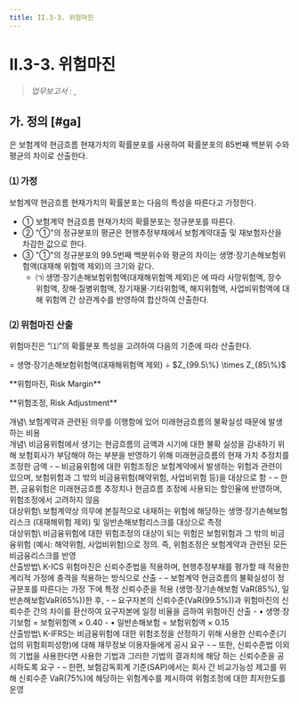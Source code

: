 ```yaml
---
title: II.3-3. 위험마진
---
```

# II.3-3. 위험마진

> _업무보고서 :_ <OverlayDemo id ="AI701"/> , <OverlayDemo id ="AI720"/>

## 가. 정의 [#ga]
<OverlayDemo id="위험마진" />은 보험계약 현금흐름 현재가치의 확률분포를 사용하여 확률분포의 85번째 백분위 수와 평균의 차이로 산출한다.

### ⑴ 가정
보험계약 현금흐름 현재가치의 확률분포는 다음의 특성을 따른다고 가정한다.
- ① 보험계약 현금흐름 현재가치의 확률분포는 정규분포를 따른다.
- ② "①"의 정규분포의 평균은 현행추정부채에서 보험계약대출 및 재보험자산을 차감한 값으로 한다.
- ③ "①"의 정규분포의 99.5번째 백분위수와 평균의 차이는 생명·장기손해보험위험액(대재해 위험액 제외)의 크기와 같다.
  - ㈀ 생명·장기손해보험위험액(대재해위험액 제외)은 <OverlayDemo id="421_나" /> 에 따라 사망위험액, 장수 위험액, 장해·질병위험액, 장기재물·기타위험액, 해지위험액, 사업비위험액에 대해 위험액 간 상관계수를 반영하여 합산하여 산출한다.

### ⑵ 위험마진 산출
위험마진은 “⑴”의 확률분포 특성을 고려하여 다음의 기준에 따라 산출한다.

<GMath title="위험마진">
     = 생명·장기손해보험위험액(대재해위험액 제외) ÷ $Z_{99.5\%} \times Z_{85\%}$
</GMath>

<Accordion multiple activeIndex={[]}>
<AccordionTab header="K-ICS의 위험마진과 K-IFRS의 위험조정의 차이점">

  <G2Col>
      <p> 
      **위험마진, Risk Margin**
      </p>
      <p>
      **위험조정, Risk Adjustment**
      </p>
  </G2Col>

  <G2Col>
      <div>
      개념\
        보험계약과 관련된 의무를 이행함에 있어 미래현금흐름의 불확실성 때문에 발생하는 비용
      </div>
      <div>
        개념\
        비금융위험에서 생기는 현금흐름의 금액과 시기에 대한 불확 실성을 감내하기 위해 보험회사가 부담해야 하는 부분을 반영하기 위해 미래현금흐름의 현재 가치 추정치를 조정한 금액
        - – 비금융위험에 대한 위험조정은 보험계약에서 발생하는 위험과 관련이 있으며, 보험위험과 그 밖의 비금융위험(해약위험, 사업비위험 등)을 대상으로 함
        - – 한편, 금융위험은 미래현금흐름 추정치나 현금흐름 조정에 사용되는 할인율에 반영하며, 위험조정에서 고려하지 않음
      </div>
  </G2Col>

  <G2Col>
      <div>
        대상위험\
        보험계약상 의무에 본질적으로 내재하는 위험에 해당하는 생명·장기손해보험리스크 (대재해위험 제외) 및 일반손해보험리스크를 대상으로 측정
      </div>
      <div>
        대상위험\
        비금융위험에 대한 위험조정의 대상이 되는 위험은 보험위험과 그 밖의 비금융위험 (예시: 해약위험, 사업비위험)으로 정의. 즉, 위험조정은 보험계약과 관련된 모든 비금융리스크를 반영
      </div>
  </G2Col>

  <G2Col>
      <div>
          산출방법\
          K-ICS 위험마진은 신뢰수준법을 적용하며, 현행추정부채를 평가할 때 적용한 계리적 가정에 충격을 적용하는 방식으로 산출
          - – 보험계약 현금흐름의 불확실성이 정규분포를 따른다는 가정 下에 특정 신뢰수준을 적용 (생명·장기손해보험 VaR(85%), 일반손해보험VaR(65%))한 후,
          - – 요구자본의 신뢰수준(VaR(99.5%))과 위험마진의 신뢰수준 간의 차이를 환산하여 요구자본에 일정 비율을 곱하여 위험마진 산출
            - • 생명·장기보험 = 보험위험액 × 0.40
            - • 일반손해보험 = 보험위험액 × 0.15
      </div>
      <div>
          산출방법\
          K-IFRS는 비금융위험에 대한 위험조정을 산정하기 위해 사용한 신뢰수준(기업의 위험회피성향)에 대해 재무정보 이용자들에게 공시 요구
          - – 또한, 신뢰수준법 이외의 기법을 사용한다면 사용한 기법과 그러한 기법의 결과치에 해당 하는 신뢰수준을 공시하도록 요구
          - – 한편, 보험감독회계 기준(SAP)에서는 회사 간 비교가능성 제고를 위해 신뢰수준 VaR(75%)에 해당하는 위험계수를 제시하여 위험조정에 대한 최저한도를 운영
      </div>
  </G2Col>

</AccordionTab>
</Accordion>
